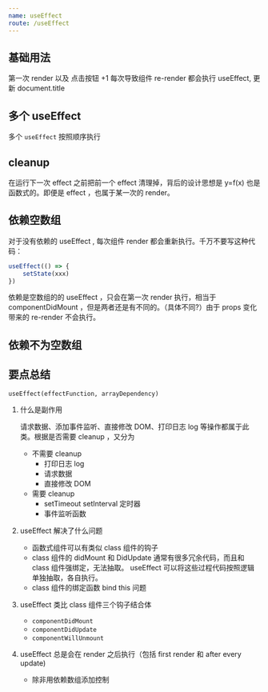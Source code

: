 ```yaml
---
name: useEffect
route: /useEffect
---
```



## 基础用法

第一次 render 以及 点击按钮 +1 每次导致组件 re-render 都会执行 useEffect, 更新 document.title

<BasicEffect />

## 多个 useEffect

多个 `useEffect` 按照顺序执行

<MultipleEffect />

## cleanup
在运行下一次 effect 之前把前一个 effect 清理掉，背后的设计思想是 y=f(x) 也是函数式的。即便是 effect ，也属于某一次的 render。
<CleanupEffect />

## 依赖空数组
对于没有依赖的 useEffect , 每次组件 render 都会重新执行。千万不要写这种代码：
```jsx
useEffect(() => {
    setState(xxx)
})
```
依赖是空数组的的 useEffect ，只会在第一次 render 执行，相当于 componentDidMount ，但是两者还是有不同的。（具体不同?）由于 props 变化带来的 re-render 不会执行。
<EmptyDependency />

## 依赖不为空数组

## 要点总结

`useEffect(effectFunction, arrayDependency)`

1. 什么是副作用
    
    请求数据、添加事件监听、直接修改 DOM、打印日志 log 等操作都属于此类。根据是否需要 cleanup ，又分为
    - 不需要 cleanup 
        - 打印日志 log
        - 请求数据
        - 直接修改 DOM
    - 需要 cleanup 
        - setTimeout setInterval 定时器
        - 事件监听函数
    
2. useEffect 解决了什么问题
    - 函数式组件可以有类似 class 组件的钩子
    - class 组件的 didMount 和 DidUpdate 通常有很多冗余代码，而且和 class 组件强绑定，无法抽取。 useEffect 可以将这些过程代码按照逻辑单独抽取，各自执行。
    - class 组件的绑定函数 bind this 问题
3. useEffect 类比 class 组件三个钩子结合体 
    - `componentDidMount` 
    - `componentDidUpdate`  
    - `componentWillUnmount`
4. useEffect 总是会在 render 之后执行（包括 first render 和 after every update) 
    - 除非用依赖数组添加控制